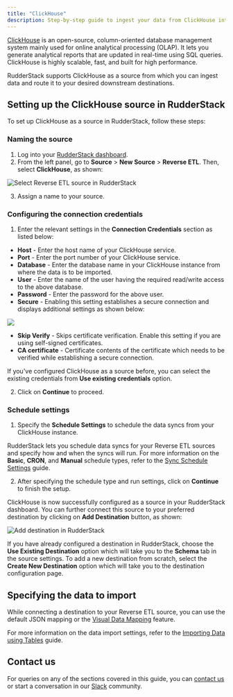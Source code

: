 ```yaml
---
title: "ClickHouse"
description: Step-by-step guide to ingest your data from ClickHouse into RudderStack.
---
```


[ClickHouse](https://clickhouse.tech/) is an open-source, column-oriented database management system mainly used for online analytical processing \(OLAP\). It lets you generate analytical reports that are updated in real-time using SQL queries. ClickHouse is highly scalable, fast, and built for high performance.

RudderStack supports ClickHouse as a source from which you can ingest data and route it to your desired downstream destinations.

## Setting up the ClickHouse source in RudderStack

To set up ClickHouse as a source in RudderStack, follow these steps:

### Naming the source

1. Log into your [RudderStack dashboard](https://app.rudderstack.com/).
2. From the left panel, go to **Source** > **New Source** > **Reverse ETL**.  Then, select **ClickHouse**, as shown:

<img src="../../assets/warehouse-actions-sources/select-source.png" alt="Select Reverse ETL source in RudderStack" />

3. Assign a name to your source.

### Configuring the connection credentials

1. Enter the relevant settings in the **Connection Credentials** section as listed below:

- **Host** - Enter the host name of your ClickHouse service.
- **Port** - Enter the port number of your ClickHouse service.
- **Database** - Enter the database name in your ClickHouse instance from where the data is to be imported.
- **User** - Enter the name of the user having the required read/write access to the above database.
- **Password** - Enter the password for the above user.
- **Secure** - Enabling this setting establishes a secure connection and displays additional settings as shown below:

<img src="../../assets/warehouse-actions-sources/clickhouse-additional-settings.png" />

  - **Skip Verify** - Skips certificate verification. Enable this setting if you are using self-signed certificates.
  - **CA certificate** -  Certificate contents of the certificate which needs to be verified while establishing a secure connection.

<div class="successBlock">

If you've configured ClickHouse as a source before, you can select the existing credentials from <strong>Use existing credentials</strong> option.
</div>

2. Click on **Continue** to proceed.

### Schedule settings

1. Specify the **Schedule Settings** to schedule the data syncs from your ClickHouse instance.

<div class="infoBlock">

RudderStack lets you schedule data syncs for your Reverse ETL sources and specify how and when the syncs will run. For more information on the <strong>Basic</strong>, <strong>CRON</strong>, and <strong>Manual</strong> schedule types, refer to the <a href="https://www.rudderstack.com/docs/reverse-etl/common-settings/sync-schedule-settings/">Sync Schedule Settings</a> guide.
</div>

2. After specifying the schedule type and run settings, click on **Continue** to finish the setup.

ClickHouse is now successfully configured as a source in your RudderStack dashboard. You can further connect this source to your preferred destination by clicking on **Add Destination** button, as shown:

<img src="../../assets/warehouse-actions-sources/destination.png" alt="Add destination in RudderStack" />

<div class="infoBlock">
  
If you have already configured a destination in RudderStack, choose the <strong>Use Existing Destination</strong> option which will take you to the <strong>Schema</strong> tab in the source settings. To add a new destination from scratch, select the <strong>Create New Destination</strong> option which will take you to the destination configuration page.
</div>

## Specifying the data to import

While connecting a destination to your Reverse ETL source, you can use the default JSON mapping or the [Visual Data Mapping](https://www.rudderstack.com/docs/reverse-etl/features/visual-data-mapper/) feature.

<div class="infoBlock">

For more information on the data import settings, refer to the <a href="https://www.rudderstack.com/docs/reverse-etl/common-settings/importing-data-using-tables/">Importing Data using Tables</a> guide.
</div>

## Contact us

For queries on any of the sections covered in this guide, you can [contact us](mailto:%20docs@rudderstack.com) or start a conversation in our [Slack](https://rudderstack.com/join-rudderstack-slack-community) community.
